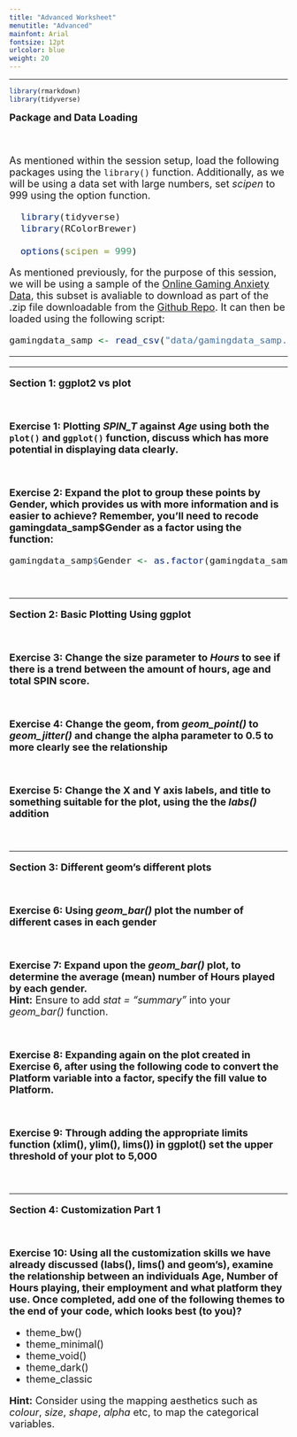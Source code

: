 ```yaml
---
title: "Advanced Worksheet"
menutitle: "Advanced"
mainfont: Arial
fontsize: 12pt
urlcolor: blue
weight: 20
---
```

---

```r
library(rmarkdown)
library(tidyverse)
```

<font size = 4> 
**Package and Data Loading**

<br>

As mentioned within the session setup, load the following packages using the `library()` function. Additionally, as we will be using a data set with large numbers, set *scipen* to 999 using the option function. 

```r

  library(tidyverse)
  library(RColorBrewer)

  options(scipen = 999)

```

As mentioned previously, for the purpose of this session, we will be using a sample of the [Online Gaming Anxiety Data](<https://www.kaggle.com/divyansh22/online-gaming-anxiety-data>), this subset is avaliable to download as part of the .zip file downloadable from the [Github Repo](<https://github.com/thomasjwise/dataviz_research>). It can then be loaded using the following script:

```r

gamingdata_samp <- read_csv("data/gamingdata_samp.csv")

```
---

---

<font size = 4>
**Section 1: ggplot2 vs plot**

<br>

**Exercise 1: Plotting *SPIN_T* against *Age* using both the `plot()` and `ggplot()` function, discuss which has more potential in displaying data clearly.**

<br>

**Exercise 2: Expand the plot to group these points by Gender, which provides us with more information and is easier to achieve? Remember, you'll need to recode gamingdata_samp$Gender as a factor using the function:**

```r

gamingdata_samp$Gender <- as.factor(gamingdata_samp$Gender)

```

<br>

---

<font size = 4>
**Section 2: Basic Plotting Using ggplot**

<br>

**Exercise 3: Change the size parameter to *Hours* to see if there is a trend between the amount of hours, age and total SPIN score.** 

<br>

**Exercise 4: Change the geom, from *geom_point()* to *geom_jitter()* and change the alpha parameter to 0.5 to more clearly see the relationship** 

<br>

**Exercise 5: Change the X and Y axis labels, and title to something suitable for the plot, using the the *labs()* addition**

<br> 

--- 

<font size = 4>
**Section 3: Different geom's different plots**

<br>

**Exercise 6: Using *geom_bar()* plot the number of different cases in each gender**


<br> 

**Exercise 7: Expand upon the *geom_bar()* plot, to determine the average (mean) number of Hours played by each gender.**  
**Hint:** Ensure to add *stat = "summary"* into your *geom_bar()* function.


<br>

**Exercise 8: Expanding again on the plot created in Exercise 6, after using the following code to convert the Platform variable into a factor, specify the fill value to Platform.**


<br> 

**Exercise 9: Through adding the appropriate limits function (xlim(), ylim(), lims()) in ggplot() set the upper threshold of your plot to 5,000**

<br>

---

<font size = 4>
**Section 4: Customization Part 1**

<br>

**Exercise 10: Using all the customization skills we have already discussed (labs(), lims() and geom's), examine the relationship between an individuals Age, Number of Hours playing, their employment and what platform they use. Once completed, add one of the following themes to the end of your code, which looks best (to you)?** 

- theme_bw()
- theme_minimal()
- theme_void()
- theme_dark() 
- theme_classic

**Hint:** Consider using the mapping aesthetics such as *colour*, *size*, *shape*, *alpha* etc, to map the categorical variables. 